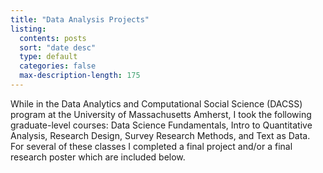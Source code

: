 ```yaml
---
title: "Data Analysis Projects"
listing: 
  contents: posts
  sort: "date desc"
  type: default
  categories: false
  max-description-length: 175
---
```


While in the Data Analytics and Computational Social Science (DACSS) program at the University of Massachusetts Amherst, I took the following graduate-level courses: Data Science Fundamentals, Intro to Quantitative Analysis, Research Design, Survey Research Methods, and Text as Data. For several of these classes I completed a final project and/or a final research poster which are included below. 
